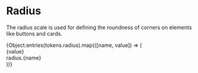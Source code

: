 
<Meta title="Foundations/Radius" />

# Radius

The radius scale is used for defining the roundness of corners on elements like buttons and cards.

<div style={{ display: 'flex', flexWrap: 'wrap', gap: '2rem' }}>
  {Object.entries(tokens.radius).map(([name, value]) => (
    <div key={name} style={{ textAlign: 'center' }}>
      <div
        style={{
          width: '100px',
          height: '100px',
          backgroundColor: '#0057ff',
          borderRadius: value,
          display: 'flex',
          alignItems: 'center',
          justifyContent: 'center',
          color: 'white',
          fontSize: '1rem',
        }}
      >
        {value}
      </div>
      <div style={{ marginTop: '0.5rem', fontFamily: 'sans-serif', fontSize: '0.875rem' }}>
        radius.{name}
      </div>
    </div>
  ))}
</div>
